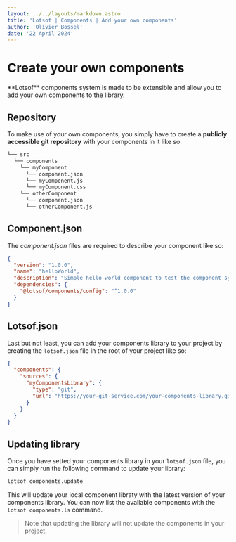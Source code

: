 ```yaml
---
layout: ../../layouts/markdown.astro
title: 'Lotsof | Components | Add your own components'
author: 'Olivier Bossel'
date: '22 April 2024'
---
```


# Create your own components

<div class="typo-lead">
  **Lotsof** components system is made to be extensible and allow you to add
  your own components to the library.
</div>

## Repository

To make use of your own components, you simply have to create a **publicly accessible git repository** with your components in it like so:

```bash
└── src
  └── components
    └── myComponent
      └── component.json
      └── myComponent.js
      └── myComponent.css
    └── otherComponent
      └── component.json
      └── otherComponent.js
```

## Component.json

The _component.json_ files are required to describe your component like so:

```json
{
  "version": "1.0.0",
  "name": "helloWorld",
  "description": "Simple hello world component to test the component system",
  "dependencies": {
    "@lotsof/components/config": "^1.0.0"
  }
}
```

## Lotsof.json

Last but not least, you can add your components library to your project by creating the `lotsof.json` file in the root of your project like so:

```json
{
  "components": {
    "sources": {
      "myComponentsLibrary": {
        "type": "git",
        "url": "https://your-git-service.com/your-components-library.git"
      }
    }
  }
}
```

## Updating library

Once you have setted your components library in your `lotsof.json` file, you can simply run the following command to update your library:

```bash
lotsof components.update
```

This will update your local component libraty with the latest version of your components library. You can now list the available components with the `lotsof components.ls` command.

> Note that updating the library will not update the components in your project.
